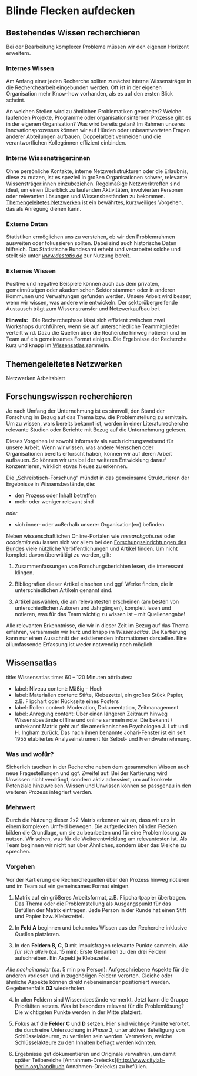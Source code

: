# Blinde Flecken aufdecken

## Bestehendes Wissen recherchieren

Bei der Bearbeitung komplexer Probleme müssen wir den eigenen Horizont erweitern.

### Internes Wissen

Am Anfang einer jeden Recherche sollten zunächst interne Wissensträger in die Recherchearbeit eingebunden werden. Oft ist in der eigenen Organisation mehr Know-how vorhanden, als es auf den ersten Blick scheint.

An welchen Stellen wird zu ähnlichen Problematiken gearbeitet? Welche laufenden Projekte, Programme oder organisationsinternen Prozesse gibt es in der eigenen Organisation? Was wird bereits getan? Im Rahmen unseres Innovationsprozesses können wir auf Hürden oder unbeantworteten Fragen anderer Abteilungen aufbauen, Doppelarbeit vermeiden und die verantwortlichen Kolleg:innen effizient einbinden.

### Interne Wissensträger:innen

Ohne persönliche Kontakte, interne Netzwerkstrukturen oder die Erlaubnis, diese zu nutzen, ist es speziell in großen Organisationen schwer, relevante Wissensträger:innen einzubeziehen. Regelmäßige Netzwerktreffen sind ideal, um einen Überblick zu laufenden Aktivitäten, involvierten Personen oder relevanten Lösungen und Wissensbeständen zu bekommen. [Themengeleitetes Netzwerken](#themengeleitetes-netzwerken) ist ein bewährtes, kurzweiliges Vorgehen, das als Anregung dienen kann.

### Externe Daten

Statistiken ermöglichen uns zu verstehen, ob wir den Problemrahmen ausweiten oder fokussieren sollten. Dabei sind auch historische Daten hilfreich. Das Statistische Bundesamt erhebt und verarbeitet solche und stellt sie unter _www.destatis.de_ zur Nutzung bereit.

### Externes Wissen

Positive und negative Beispiele können auch aus dem privaten, gemeinnützigen oder akademischen Sektor stammen oder in anderen Kommunen und Verwaltungen gefunden werden. Unsere Arbeit wird besser, wenn wir wissen, was andere wie entwickeln. Der sektorübergreifende Austausch trägt zum Wissenstransfer und Netzwerkaufbau bei.


<b>Hinweis:</b> &nbsp; Die Recherchephase lässt sich effizient zwischen zwei Workshops durchführen, wenn sie auf unterschiedliche Teammitglieder verteilt wird. Dazu die Quellen über die Recherche hinweg notieren und im Team auf ein gemeinsames Format einigen. Die Ergebnisse der Recherche kurz und knapp im <a href="#wissensatlas"> Wissensatlas </a> sammeln.


## Themengeleitetes Netzwerken

Netzwerken
Arbeitsblatt

## Forschungswissen recherchieren

Je nach Umfang der Unternehmung ist es sinnvoll, den Stand der Forschung im Bezug auf das Thema bzw. die Problemstellung zu
ermitteln. Um zu wissen, wars bereits bekannt ist, werden in einer Literaturrecherche relevante Studien oder Berichte mit Bezug auf die Unternehmung gelesen.

Dieses Vorgehen ist sowohl informativ als auch richtungsweisend für unsere Arbeit. Wenn wir wissen, was andere Menschen oder Organisationen bereits erforscht haben, können wir auf deren Arbeit aufbauen. So können wir uns bei der weiteren Entwicklung darauf konzentrieren, wirklich etwas Neues zu erkennen.

Die „Schreibtisch-Forschung“ mündet in das gemeinsame Strukturieren der Ergebnisse in Wissensbestände, die:

- den Prozess oder Inhalt betreffen
- mehr oder weniger relevant sind

_oder_

- sich inner- oder außerhalb unserer Organisation(en) befinden.

Neben wissenschaftlichen Online-Portalen wie _researchgate.net_ oder _academia.edu_ lassen sich vor allem bei den [Forschungseinrichtungen des Bundes](https://www.bundesregierung.de/breg-de/themen/forschung/forschungseinrichtungen-des-bundes) viele nützliche Veröffentlichungen und Artikel finden. Um nicht komplett davon überwältigt zu werden, gilt:

1. Zusammenfassungen von Forschungsberichten lesen, die interessant klingen.

2. Bibliografien dieser Artikel einsehen und ggf. Werke finden, die in unterschiedlichen Artikeln genannt sind.

3. Artikel auswählen, die am relevantesten erscheinen (am besten von unterschiedlichen Autoren und Jahrgängen), komplett lesen und notieren, was für das Team wichtig zu wissen ist – mit Quellenangabe!

Alle relevanten Erkenntnisse, die wir in dieser Zeit im Bezug auf das Thema erfahren, versammeln wir kurz und knapp im _Wissensatlas_. Die Kartierung kann nur einen Ausschnitt der existierenden Informationen darstellen. Eine allumfassende Erfassung ist weder notwendig noch möglich.

## Wissensatlas


title: Wissensatlas
time: 60 – 120 Minuten
attributes:
  - label: Niveau
    content: Mäßig – Hoch
  - label: Materialien
    content: Stifte, Klebezettel, ein großes Stück Papier, z.B. Flipchart oder Rückseite eines Posters
  - label: Rollen
    content: Moderation, Dokumentation, Zeitmanagement
  - label: Anregung
    content: Über einen längeren Zeitraum hinweg Wissensbestände offline und online sammeln
note: Die bekannt / unbekannt Matrix geht auf die amerikanischen Psychologen J. Luft und H. Ingham zurück. Das nach ihnen benannte Johari-Fenster ist ein seit 1955 etabliertes Analyseinstrument für Selbst- und Fremdwahrnehmung.


### Was und wofür?

Sicherlich tauchen in der Recherche neben dem gesammelten Wissen auch neue Fragestellungen und ggf. Zweifel auf. Bei der Kartierung wird Unwissen nicht verdrängt, sondern aktiv adressiert, um auf konkrete Potenziale hinzuweisen. Wissen und Unwissen können so passgenau in den weiteren Prozess integriert werden.

### Mehrwert

Durch die Nutzung dieser 2x2 Matrix erkennen wir an, dass wir uns in einem komplexen Umfeld bewegen. Die aufgedeckten blinden Flecken bilden die Grundlage, um sie zu bearbeiten und für eine Problemlösung zu nutzen. Wir sehen, was für die Weiterentwicklung am relevantesten ist. Als Team beginnen wir nicht nur über Ähnliches, sondern über das Gleiche zu sprechen.

### Vorgehen

Vor der Kartierung die Recherchequellen über den Prozess hinweg notieren und im Team auf ein gemeinsames Format einigen.

1. Matrix auf ein größeres Arbeitsformat, z.B. Flipchartpapier übertragen. Das Thema oder die Problemstellung als Ausgangspunkt für das Befüllen der Matrix eintragen. Jede Person in der Runde hat einen Stift und Papier bzw. Klebezettel.

2. In **Feld A** beginnen und bekanntes Wissen aus der Recherche inklusive Quellen platzieren.

3. In den **Feldern B, C, D** mit Impulsfragen relevante Punkte sammeln. _Alle für sich allein_ (ca. 15 min): Erste Gedanken zu den drei Feldern aufschreiben. Ein Aspekt je Klebezettel.

_Alle nacheinander_ (ca. 5 min pro Person): Aufgeschriebene Aspekte für die anderen vorlesen und in zugehörigen Feldern verorten. Gleiche oder ähnliche Aspekte können direkt nebeneinander positioniert werden. Gegebenenfalls **03** wiederholen.

4. In allen Feldern sind Wissensbestände vermerkt. Jetzt kann die Gruppe Prioritäten setzen. Was ist besonders relevant für die Problemlösung? Die wichtigsten Punkte werden in der Mitte platziert.

5. Fokus auf die **Felder C** und **D** setzen. Hier sind wichtige Punkte verortet, die durch eine Untersuchung in _Phase 3_, unter aktiver Beteiligung von Schlüsselakteuren, zu vertiefen sein werden. Vermerken, welche Schlüsselakteure zu den Inhalten befragt werden könnten.

6. Ergebnisse gut dokumentieren und Originale verwahren, um damit später Teilbereiche [Annahmen-Dreiecks](http://www.citylab-berlin.org/handbuch Annahmen-Dreiecks) zu befüllen.

